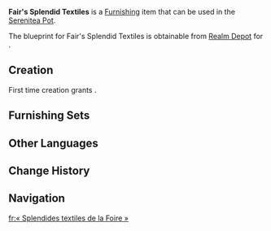 {{Furnishing Infobox
|id             = 361115
|image          = Item Fair's Splendid Textiles.png
|category       = Large Furnishing
|subcategory    = Cabinet
|quality        = 3
|adeptal_energy = 60
|load           = 254
|reduced_load   = 191
|description    = A stone cabinet placed in the [[Stadium of the Sacred Flame]] that displays exquisitely patterned and brightly colored textiles. Thanks to its well-considered space design, this stone cabinet not only showcases fabrics in all their loveliness but also utilizes natural ventilation to help keep the fabrics dry and prevent mold from setting in. This makes it ideal both as a display case for vendors and as a storage cabinet for personal use. However, its heavier weight limits its usage to locations with ample space and fixed setups, such as the [[Adventurers' Guild]] and the [[Weary Inn]].
|blueprint      = Realm Depot
}}
'''Fair's Splendid Textiles''' is a [[Furnishing]] item that can be used in the [[Serenitea Pot]].

The blueprint for Fair's Splendid Textiles is obtainable from [[Realm Depot]] for {{Item|Realm Currency|30|x=160}}.

==Creation==
First time creation grants {{Item|Trust|24|x=60}}.
{{Recipe
|type = Creation
|time = 14h
|Iron Chunk = 6
|White Iron Chunk = 6
|sort = Iron Chunk;White Iron Chunk
}}

==Furnishing Sets==
{{Craft Usage}}

==Other Languages==
{{Other Languages
|en       = Fair's Splendid Textiles
|zhs      = 「市集的锦绣染织」
|zhs_rm   = 
|zht      = 「市集的錦繡染織」
|zht_rm   = 
|zh_tl    = 
|ja       = 「市場の鮮やかな織物」
|ja_rm    = "Ichiba no Azayaka-na Orimono"
|ja_tl    = "Marketplace's Vivid Textiles"
|ko       = 「시장의 화려한 비단」
|ko_tl    = 
|es       = Tejido bordado del mercado
|es_tl    = Market Embroidered Fabric
|fr       = « Splendides textiles de la Foire »
|fr_tl    = "Fair's Splendid Textiles"
|ru       = Великолепный ярмарочный текстиль
|ru_tl    = 
|th       = "สิ่งทอในตลาดนัด"
|th_rm    = 
|th_tl    = 
|vi       = Vải Nhuộm Sặc Sỡ Ngoài Chợ
|vi_tl    = 
|de       = „Farbenpracht der Stoffe auf dem Markt“
|de_tl    = "Colorfulness of Fabrics on the Market"
|id       = "Tekstil Mewah Pasar"
|id_tl    = "Market's Fancy Textiles"
|pt       = Tecidos Esplêndidos do Mercado
|pt_tl    = 
|tr       = Pazardan Harika Kumaşlar
|tr_tl    = 
|it       = Tessuti sfarzosi del mercato
|it_tl    = 
}}

==Change History==
{{Change History|5.1}}

==Navigation==
{{Furnishing Navbox|interior}}

[[fr:« Splendides textiles de la Foire »]]